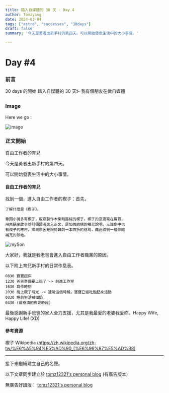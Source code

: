 ```yaml
---
title: 踏入自媒體的 30 天 - Day 4
author: Tomzyang
date: 2024-03-04
tags: ["astro", "successes", "30days"]
draft: false
summary: '今天是勇者出新手村的第四天。可以開始發表生活中的大小事情。'

---
```

# Day #4

### 前言
30 days 的開始
踏入自媒體的 30 天❗️- 我有個朋友在做自媒體

### Image
Here we go :


![image](/static/images/here-we-go.jpg)

### 正文開始

自由工作者的育兒

今天是勇者出新手村的第四天。

可以開始發表生活中的大小事情。

#### 自由工作者的育兒

找到一個，進入自由工作者的楔子：首先，

```
了解什麼是《楔子》。

章回小說多有楔子，取意製作木柴和器械的楔子。楔子的意涵寫在篇首，
用來鋪承故事並引領讀者進入正文，是加強結構的補充說明。元雜劇中也
有楔子的應用，推測原因是限於雜劇一本四折的格局，藉此得到一種伸縮
補充的餘地。
```

![mySon](/static/images/mySon.jpg)

大家好，我就是我老爸會進入自由工作者職業的原因。

以下附上育兒新手村的日常作息表。

```
0830 寶寶起床
1230 爸爸準備要上班了 -> 前進工作室
1630 寫作時刻
2030 晚上親子時光 -> 通常這個時候，寶寶已經吃飽起來活動
0030 睡前生活補個奶
0430 (最崩潰的夜奶時段)
```

最後感謝新手爸爸的家人全力支援，尤其是我最愛的老婆我愛妳。Happy Wife, Happy Life! (XD)

#### 參考資源
楔子 Wikipedia (https://zh.wikipedia.org/zh-tw/%E6%A5%94%E5%AD%90_(%E6%96%87%E5%AD%B8)

---
接下來繼續建立自己的名聲。

以下文章同步建立於 [tomz12321's personal blog](https://tomz12321.blogspot.com/) (有廣告版本)

無廣告好讀版： [tomz12321's personal blog](https://tomz12321-tailwind-astro-blog.dev/blog/)